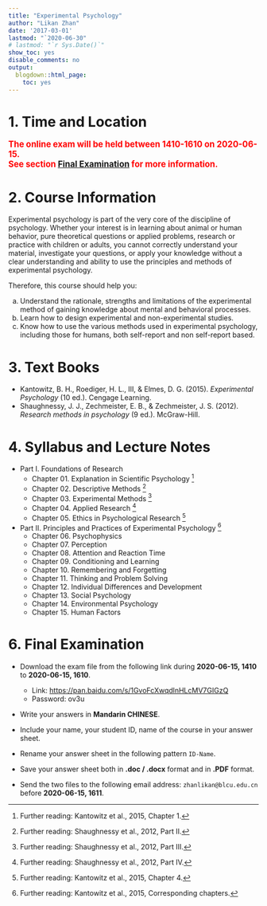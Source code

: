 ```yaml
---
title: "Experimental Psychology"
author: "Likan Zhan"
date: '2017-03-01'
lastmod: "`2020-06-30"
# lastmod: "`r Sys.Date()`"
show_toc: yes
disable_comments: no
output:
  blogdown::html_page:
    toc: yes
---
```


# 1. Time and Location

<span style="font-weight:bold; color: red; font-size:120%;">
The online exam will be held between 1410-1610 on 2020-06-15. <br>
See section [Final Examination](#final-examination) for more information.
</span>

<!---
<span style="font-weight:bold; color: red; font-size:120%;">
On-site teaching this semester will not be available <br>
until at least April,  <br>
because of the coronavirus outbreak in China.
</span>

- Time: 14:00 - 18:00, Monday
- Location: 119, Teaching Building 5
- Lecturer: Likan Zhan
--->

# 2. Course Information

Experimental psychology is part of the very core of the discipline of psychology. Whether your interest is in learning about animal or human behavior, pure theoretical questions or applied problems, research or practice with children or adults, you cannot correctly understand your material, investigate your questions, or apply your knowledge without a clear understanding and ability to use the principles and methods of experimental psychology. 

Therefore, this course should help you:

  a. Understand the rationale, strengths and limitations of the experimental method of gaining knowledge about mental and behavioral processes.
  b. Learn how to design experimental and non-experimental studies.
  c. Know how to use the various methods used in experimental psychology, including those for humans, both self-report and non self-report based.

# 3. Text Books

- Kantowitz, B. H., Roediger, H. L., III, & Elmes, D. G. (2015). *Experimental Psychology* (10 ed.). Cengage Learning.
- Shaughnessy, J. J., Zechmeister, E. B., & Zechmeister, J. S. (2012). *Research methods in psychology* (9 ed.). McGraw-Hill.

# 4. Syllabus and Lecture Notes

- Part I. Foundations of Research
    - Chapter 01. Explanation in Scientific Psychology 
        ^[Further reading: Kantowitz et al., 2015, Chapter 1.]
        <!--- 
        [<i class="far fa-file-pdf"> \faFilePdf[regular] </i>](https://teachings.likan.info/Experimental-Psychology/CH-01.pdf)
        --->
    - Chapter 02. Descriptive Methods 
        ^[Further reading: Shaughnessy et al., 2012, Part II.]
    - Chapter 03. Experimental Methods 
        ^[Further reading: Shaughnessy et al., 2012, Part III.]
    - Chapter 04. Applied Research 
        ^[Further reading: Shaughnessy et al., 2012, Part IV.]
    - Chapter 05. Ethics in Psychological Research 
        ^[Further reading: Kantowitz et al., 2015, Chapter 4.]

- Part II. Principles and Practices of Experimental Psychology 
        ^[Further reading: Kantowitz et al., 2015, Corresponding chapters.]
    - Chapter 06. Psychophysics
    - Chapter 07. Perception
    - Chapter 08. Attention and Reaction Time
    - Chapter 09. Conditioning and Learning
    - Chapter 10. Remembering and Forgetting
    - Chapter 11. Thinking and Problem Solving
    - Chapter 12. Individual Differences and Development
    - Chapter 13. Social Psychology
    - Chapter 14. Environmental Psychology
    - Chapter 15. Human Factors


# 6. Final Examination

  - Download the exam file from the following link during **2020-06-15, 1410** to **2020-06-15, 1610**.
    - Link: [https://pan.baidu.com/s/1GvoFcXwqdlnHLcMV7GIGzQ](https://pan.baidu.com/s/1GvoFcXwqdlnHLcMV7GIGzQ)  
    - Password: ov3u
  
  - Write your answers in **Mandarin CHINESE**.

  - Include your name, your student ID, name of the course in your answer sheet.

  - Rename your answer sheet in the following pattern `ID-Name`.

  - Save your answer sheet both in **.doc / .docx** format and in  **.PDF** format.

  - Send the two files to the following email address: `zhanlikan@blcu.edu.cn` before **2020-06-15, 1611**.
